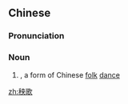 ==Chinese==
{{zh-forms}}
{{wikipedia|lang=zh}}

===Pronunciation===
{{zh-pron
|m=yānggē,er=y,tl=y,ertl=y
|c=joeng1 go1
|mn=qz:iong-ko͘/xm:iong-ko/xm,zz:iang-ko
|cat=n
}}

===Noun===
{{zh-noun}}

# {{w|Yangge}}, a form of Chinese [[folk]] [[dance]]

{{zh-cat|Dance}}

[[zh:秧歌]]